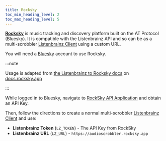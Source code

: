 ```yaml
---
title: Rocksky
toc_min_heading_level: 2
toc_max_heading_level: 5
---
```


[**Rocksky**](https://docs.rocksky.app/) is music tracking and discovery platform built on the AT Protocol (Bluesky). It is compatible with the Listenbrainz API and so can be as a multi-scrobbler [Listenbrainz Client](/configuration/clients/listenbrainz) using a custom URL.

You will need a [Bluesky](https://bsky.app/) account to use Rocksky.

:::note 

Usage is adapted from [the Listenbrainz to Rocksky docs](https://docs.rocksky.app/migrating-from-listenbrainz-to-rocksky-1040189m0) on [docs.rocksky.app](https://docs.rocksky.app)

:::

While logged in to Bluesky, navigate to [RockSky API Application](https://rocksky.app/apikeys) and obtain an API Key.

Then, follow the directions to create a normal multi-scrobbler [Listenbrainz Client](/configuration/clients/listenbrainz) and use:

* **Listenbrainz Token** (`LZ_TOKEN`) - The API Key from RockSky
* **Listenbrainz URL** (`LZ_URL`) - `https://audioscrobbler.rocksky.app`
